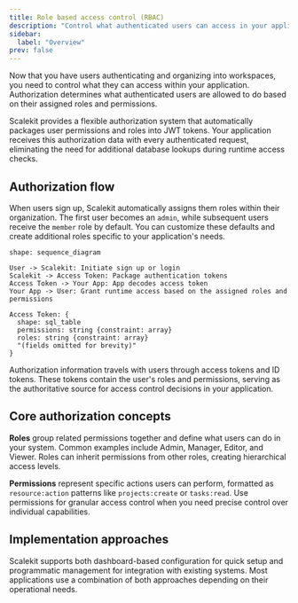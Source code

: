 ```yaml
---
title: Role based access control (RBAC)
description: "Control what authenticated users can access in your application using roles and permissions"
sidebar:
  label: "Overview"
prev: false
---
```



Now that you have users authenticating and organizing into workspaces, you need to control what they can access within your application. Authorization determines what authenticated users are allowed to do based on their assigned roles and permissions.

Scalekit provides a flexible authorization system that automatically packages user permissions and roles into JWT tokens. Your application receives this authorization data with every authenticated request, eliminating the need for additional database lookups during runtime access checks.

## Authorization flow

When users sign up, Scalekit automatically assigns them roles within their organization. The first user becomes an `admin`, while subsequent users receive the `member` role by default. You can customize these defaults and create additional roles specific to your application's needs.

```d2
shape: sequence_diagram

User -> Scalekit: Initiate sign up or login
Scalekit -> Access Token: Package authentication tokens
Access Token -> Your App: App decodes access token
Your App -> User: Grant runtime access based on the assigned roles and permissions

Access Token: {
  shape: sql_table
  permissions: string {constraint: array}
  roles: string {constraint: array}
  "(fields omitted for brevity)"
}
```

Authorization information travels with users through access tokens and ID tokens. These tokens contain the user's roles and permissions, serving as the authoritative source for access control decisions in your application.

## Core authorization concepts

**Roles** group related permissions together and define what users can do in your system. Common examples include Admin, Manager, Editor, and Viewer. Roles can inherit permissions from other roles, creating hierarchical access levels.

**Permissions** represent specific actions users can perform, formatted as `resource:action` patterns like `projects:create` or `tasks:read`. Use permissions for granular access control when you need precise control over individual capabilities.

## Implementation approaches

Scalekit supports both dashboard-based configuration for quick setup and programmatic management for integration with existing systems. Most applications use a combination of both approaches depending on their operational needs.

<CardGrid>

<LinkCard
    title="Set up roles and assign permissions"
    href="/fsa/guides/app-roles/"
    description="Create user roles, manage inheritance, and implement role-based access control"
  />

  <LinkCard
    title="Create and manage permissions"
    href="/authenticate/authz/create-permissions/"
    description="Set up fine-grained permissions for precise access control in your application"
  />

</CardGrid>